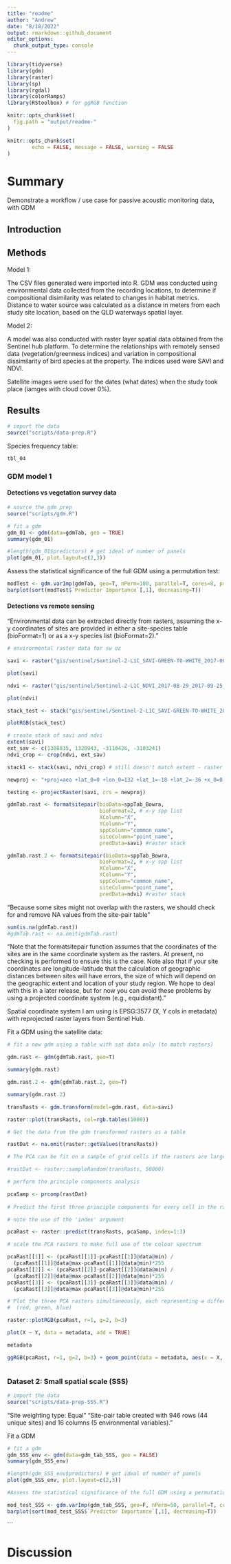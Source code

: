 ```yaml
---
title: "readme"
author: "Andrew"
date: "8/18/2022"
output: rmarkdown::github_document
editor_options: 
  chunk_output_type: console
---
```


```r
library(tidyverse)
library(gdm)
library(raster)
library(sp)
library(rgdal)
library(colorRamps)
library(RStoolbox) # for ggRGB function

knitr::opts_chunk$set(
  fig.path = "output/readme-"
)

knitr::opts_chunk$set(
        echo = FALSE, message = FALSE, warning = FALSE
)
```

# Summary

Demonstrate a workflow / use case for passive acoustic monitoring data, with GDM

## Introduction

## Methods

Model 1:

The CSV files generated were imported into R. GDM was conducted using environmental data collected from the recording locations, to determine if compositional disimilarity was related to changes in habitat metrics. Distance to water source was calculated as a distance in meters from each study site location, based on the QLD waterways spatial layer. 

Model 2: 

A model was also conducted with raster layer spatial data obtained from the Sentinel hub platform. To determine the relationships with remotely sensed data (vegetation/greenness indices) and variation in compositional dissimilarity of bird species at the property. The indices used were SAVI and NDVI.  

Satellite images were used for the dates (what dates) when the study took place (iamges with cloud cover 0%). 

## Results

```r
# import the data
source("scripts/data-prep.R")
```

Species frequency table: 
```r
tbl_04
```

### GDM model 1
#### Detections vs vegetation survey data
```r
# source the gdm prep
source("scripts/gdm.R")

# fit a gdm
gdm_01 <- gdm(data=gdmTab, geo = TRUE)
summary(gdm_01)
```

```r
#length(gdm_01$predictors) # get ideal of number of panels
plot(gdm_01, plot.layout=c(2,3))
```

Assess the statistical significance of the full GDM using a permutation test:

```r
modTest <- gdm.varImp(gdmTab, geo=T, nPerm=100, parallel=T, cores=8, predSelect=F)
barplot(sort(modTest$`Predictor Importance`[,1], decreasing=T))
```

#### Detections vs remote sensing

"Environmental data can be extracted directly from rasters, assuming the x-y coordinates of sites are provided in either a site-species table (bioFormat=1) or as a x-y species list (bioFormat=2)."

```r
# environmental raster data for sw oz

savi <- raster("gis/sentinel/Sentinel-2-L1C_SAVI-GREEN-TO-WHITE_2017-08-29_2017-09-25_16196615.25_-3250094.53_16209828.34_-3243358.02_EPSG_3577_0_mostRecent_logo.tif", band = 2)

plot(savi)

ndvi <- raster("gis/sentinel/Sentinel-2-L1C_NDVI_2017-08-29_2017-09-25_16195224.26_-3250521.17_16211366.77_-3242695.26_EPSG_3577_0_mostRecent_logo.tif",  band = 2)

plot(ndvi)

stack_test <- stack("gis/sentinel/Sentinel-2-L1C_SAVI-GREEN-TO-WHITE_2017-08-29_2017-09-25_16196615.25_-3250094.53_16209828.34_-3243358.02_EPSG_3577_0_mostRecent_logo.tif")

plotRGB(stack_test)

# create stack of savi and ndvi
extent(savi)
ext_sav <- c(1308835, 1320943, -3110426, -3103241)
ndvi_crop <- crop(ndvi, ext_sav)

stack1 <- stack(savi, ndvi_crop) # still doesn't match extent - raster stack in QGIS instead

newproj <- "+proj=aea +lat_0=0 +lon_0=132 +lat_1=-18 +lat_2=-36 +x_0=0 +y_0=0 +ellps=GRS80 +towgs84=61.55,-10.87,-40.19,-39.4924,-32.7221,-32.8979,-9.99400000001316 +units=m +no_defs +type=crs"

testing <- projectRaster(savi, crs = newproj)

gdmTab.rast <- formatsitepair(bioData=sppTab_Bowra, 
                              bioFormat=2, # x-y spp list
                              XColumn="X", 
                              YColumn="Y", 
                              sppColumn="common_name",
                              siteColumn="point_name",
                              predData=savi) #raster stack

gdmTab.rast.2 <- formatsitepair(bioData=sppTab_Bowra, 
                              bioFormat=2, # x-y spp list
                              XColumn="X", 
                              YColumn="Y", 
                              sppColumn="common_name",
                              siteColumn="point_name",
                              predData=ndvi) #raster stack
```

"Because some sites might not overlap with the rasters, we should check for and remove NA values from the site-pair table"

```r
sum(is.na(gdmTab.rast))
#gdmTab.rast <- na.omit(gdmTab.rast)
```

"Note that the formatsitepair function assumes that the coordinates of the sites are in the same coordinate system as the rasters. At present, no checking is performed to ensure this is the case. Note also that if your site coordinates are longitude-latitude that the calculation of geographic distances between sites will have errors, the size of which will depend on the geographic extent and location of your study region. We hope to deal with this in a later release, but for now you can avoid these problems by using a projected coordinate system (e.g., equidistant)."

Spatial coordinate system I am using is EPSG:3577 (X, Y cols in metadata) with reprojected raster layers from Sentinel Hub.  

Fit a GDM using the satellite data: 

```r
# fit a new gdm using a table with sat data only (to match rasters)

gdm.rast <- gdm(gdmTab.rast, geo=T)

summary(gdm.rast)

gdm.rast.2 <- gdm(gdmTab.rast.2, geo=T)

summary(gdm.rast.2)

transRasts <- gdm.transform(model=gdm.rast, data=savi)

raster::plot(transRasts, col=rgb.tables(1000))
```


```r
# Get the data from the gdm transformed rasters as a table

rastDat <- na.omit(raster::getValues(transRasts))

# The PCA can be fit on a sample of grid cells if the rasters are large

#rastDat <- raster::sampleRandom(transRasts, 50000) 

# perform the principle components analysis

pcaSamp <- prcomp(rastDat)
 
# Predict the first three principle components for every cell in the rasters

# note the use of the 'index' argument

pcaRast <- raster::predict(transRasts, pcaSamp, index=1:3)

# scale the PCA rasters to make full use of the colour spectrum

pcaRast[[1]] <- (pcaRast[[1]]-pcaRast[[1]]@data@min) /
  (pcaRast[[1]]@data@max-pcaRast[[1]]@data@min)*255
pcaRast[[2]] <- (pcaRast[[2]]-pcaRast[[2]]@data@min) /
  (pcaRast[[2]]@data@max-pcaRast[[2]]@data@min)*255
pcaRast[[3]] <- (pcaRast[[3]]-pcaRast[[3]]@data@min) /
  (pcaRast[[3]]@data@max-pcaRast[[3]]@data@min)*255

# Plot the three PCA rasters simultaneously, each representing a different colour 
#  (red, green, blue)

raster::plotRGB(pcaRast, r=1, g=2, b=3)

plot(X ~ Y, data = metadata, add = TRUE)

metadata

ggRGB(pcaRast, r=1, g=2, b=3) + geom_point(data = metadata, aes(x = X, y = Y, color = treatment))

```


```r

```

### Dataset 2: Small spatial scale (SSS)

```r
# import the data
source("scripts/data-prep-SSS.R")
```
"Site weighting type: Equal"
"Site-pair table created with 946 rows (44 unique sites) and 16 columns (5 environmental variables)."

Fit a GDM
```r
# fit a gdm
gdm_SSS_env <- gdm(data=gdm_tab_SSS, geo = FALSE)
summary(gdm_SSS_env)

#length(gdm_SSS_env$predictors) # get ideal of number of panels
plot(gdm_SSS_env, plot.layout=c(2,3))

#Assess the statistical significance of the full GDM using a permutation test:

mod_test_SSS <- gdm.varImp(gdm_tab_SSS, geo=F, nPerm=50, parallel=T, cores=8, predSelect=F)
barplot(sort(mod_test_SSS$`Predictor Importance`[,1], decreasing=T))
```
```

# Discussion

